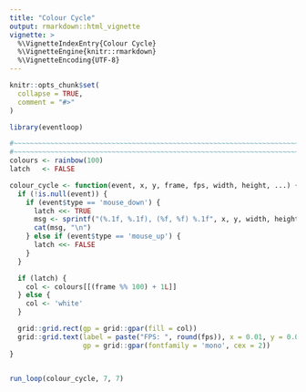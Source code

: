 ```yaml
---
title: "Colour Cycle"
output: rmarkdown::html_vignette
vignette: >
  %\VignetteIndexEntry{Colour Cycle}
  %\VignetteEngine{knitr::rmarkdown}
  %\VignetteEncoding{UTF-8}
---
```


```r
knitr::opts_chunk$set(
  collapse = TRUE,
  comment = "#>"
)
```

```r
library(eventloop)

#~~~~~~~~~~~~~~~~~~~~~~~~~~~~~~~~~~~~~~~~~~~~~~~~~~~~~~~~~~~~~~~~~~~~~~~~~~~~~
#~~~~~~~~~~~~~~~~~~~~~~~~~~~~~~~~~~~~~~~~~~~~~~~~~~~~~~~~~~~~~~~~~~~~~~~~~~~~~
colours <- rainbow(100)
latch   <- FALSE

colour_cycle <- function(event, x, y, frame, fps, width, height, ...) {
  if (!is.null(event)) {
    if (event$type == 'mouse_down') {
      latch <<- TRUE
      msg <- sprintf("(%.1f, %.1f), (%f, %f) %.1f", x, y, width, height, fps)
      cat(msg, "\n")
    } else if (event$type == 'mouse_up') {
      latch <<- FALSE
    }
  }

  if (latch) {
    col <- colours[[(frame %% 100) + 1L]]
  } else {
    col <- 'white'
  }

  grid::grid.rect(gp = grid::gpar(fill = col))
  grid::grid.text(label = paste("FPS: ", round(fps)), x = 0.01, y = 0.01, just = c('left', 'bottom'),
                  gp = grid::gpar(fontfamily = 'mono', cex = 2))
}


run_loop(colour_cycle, 7, 7)
```
